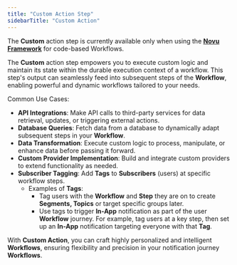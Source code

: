 ```yaml
---
title: "Custom Action Step"
sidebarTitle: "Custom Action"
---
```


<Warning> The **Custom** action step is currently available only when using the [**Novu Framework**](http://localhost:3000/framework/quickstart/overview) for code-based Workflows. </Warning>

The **Custom** action step empowers you to execute custom logic and maintain its state within the durable execution context of a workflow. This step's output can seamlessly feed into subsequent steps of the **Workflow**, enabling powerful and dynamic workflows tailored to your needs.

Common Use Cases:

- **API Integrations**: Make API calls to third-party services for data retrieval, updates, or triggering external actions.
- **Database Queries**: Fetch data from a database to dynamically adapt subsequent steps in your **Workflow**.
- **Data Transformation**: Execute custom logic to process, manipulate, or enhance data before passing it forward.
- **Custom Provider Implementation**: Build and integrate custom providers to extend functionality as needed.
- **Subscriber Tagging**: Add **Tags** to **Subscribers** (users) at specific workflow steps.
    - Examples of **Tags**:
        - Tag users with the **Workflow** and **Step** they are on to create **Segments, Topics** or target specific groups later.
        - Use tags to trigger **In-App** notification as part of the user **Workflow** journey. For example, tag users at a key step, then set up an **In-App** notification targeting everyone with that **Tag**.

With **Custom Action**, you can craft highly personalized and intelligent **Workflows**, ensuring flexibility and precision in your notification journey **Workflows**.